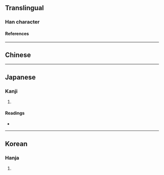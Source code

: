 {{also|几|凡|凣}}
{{character info/new}}
==Translingual==

===Han character===
{{Han char|rn=16|rad=几|as=01|sn=3|four=|canj=HHN,XHHN|ids=⿱丿几}}

====References====
{{Han ref|kx=0134.021|dkj=01740|dj=0299.110|hdz=10276.020|uh=51E2}}

----

==Chinese==
{{zh-see|凡|v}}

----

==Japanese==

===Kanji===
{{ja-kanji|grade=|rs=几01}}

# {{rfdef|ja|sort=几01}}

====Readings====
* {{ja-readings|on=[[ぼん]] (bon), [[はん]] (han)|kun=[[すべて]] (subete), [[およそ]] (oyoso)}}

----

==Korean==

===Hanja===
{{ko-hanja|hangeul=범|rv=beom|mr=pŏm|y=pem}}

# {{rfdef|ko|sort=几01}}